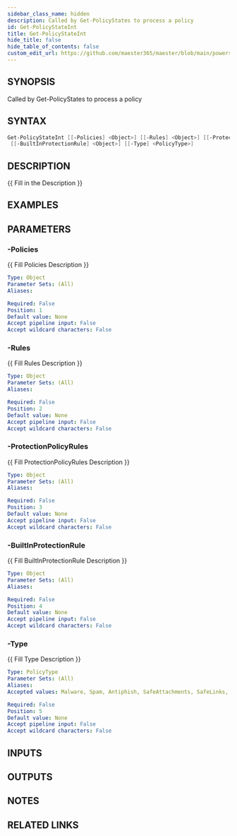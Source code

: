 ```yaml
---
sidebar_class_name: hidden
description: Called by Get-PolicyStates to process a policy
id: Get-PolicyStateInt
title: Get-PolicyStateInt
hide_title: false
hide_table_of_contents: false
custom_edit_url: https://github.com/maester365/maester/blob/main/powershell/public/Get-PolicyStateInt.ps1
---
```


## SYNOPSIS

Called by Get-PolicyStates to process a policy

## SYNTAX

```powershell
Get-PolicyStateInt [[-Policies] <Object>] [[-Rules] <Object>] [[-ProtectionPolicyRules] <Object>]
 [[-BuiltInProtectionRule] <Object>] [[-Type] <PolicyType>]
```

## DESCRIPTION

\{\{ Fill in the Description \}\}

## EXAMPLES

## PARAMETERS

### -Policies

\{\{ Fill Policies Description \}\}

```yaml
Type: Object
Parameter Sets: (All)
Aliases:

Required: False
Position: 1
Default value: None
Accept pipeline input: False
Accept wildcard characters: False
```

### -Rules

\{\{ Fill Rules Description \}\}

```yaml
Type: Object
Parameter Sets: (All)
Aliases:

Required: False
Position: 2
Default value: None
Accept pipeline input: False
Accept wildcard characters: False
```

### -ProtectionPolicyRules

\{\{ Fill ProtectionPolicyRules Description \}\}

```yaml
Type: Object
Parameter Sets: (All)
Aliases:

Required: False
Position: 3
Default value: None
Accept pipeline input: False
Accept wildcard characters: False
```

### -BuiltInProtectionRule

\{\{ Fill BuiltInProtectionRule Description \}\}

```yaml
Type: Object
Parameter Sets: (All)
Aliases:

Required: False
Position: 4
Default value: None
Accept pipeline input: False
Accept wildcard characters: False
```

### -Type

\{\{ Fill Type Description \}\}

```yaml
Type: PolicyType
Parameter Sets: (All)
Aliases:
Accepted values: Malware, Spam, Antiphish, SafeAttachments, SafeLinks, OutboundSpam

Required: False
Position: 5
Default value: None
Accept pipeline input: False
Accept wildcard characters: False
```

## INPUTS

## OUTPUTS

## NOTES

## RELATED LINKS

